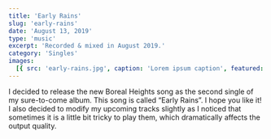 ```yaml
---
title: 'Early Rains'
slug: 'early-rains'
date: 'August 13, 2019'
type: 'music'
excerpt: 'Recorded & mixed in August 2019.'
category: 'Singles'
images:
  [{ src: 'early-rains.jpg', caption: 'Lorem ipsum caption', featured: true }]
---
```


I decided to release the new Boreal Heights song as the second single of my
sure-to-come album. This song is called “Early Rains”. I hope you like it! I
also decided to modify my upcoming tracks slightly as I noticed that sometimes
it is a little bit tricky to play them, which dramatically affects the output
quality.
